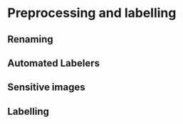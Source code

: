 # Preprocessing and labelling

## Renaming

## Automated Labelers

## Sensitive images

## Labelling

